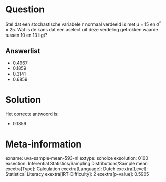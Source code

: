 Question
========

Stel dat een stochastische variabele r normaal verdeeld is met μ = 15 en
σ^²^ = 25. Wat is de kans dat een aselect uit deze verdeling getrokken
waarde tussen 10 en 13 ligt?

Answerlist
----------

* 0.4967
* 0.1859
* 0.3141
* 0.6859

Solution
========

Het correcte antwoord is: 

* 0.1859

Meta-information
================
exname: uva-sample-mean-593-nl
extype: schoice
exsolution: 0100
exsection: Inferential Statistics/Sampling Distributions/Sample mean
exextra[Type]: Calculation
exextra[Language]: Dutch
exextra[Level]: Statistical Literacy
exextra[IRT-Difficulty]: 2
exextra[p-value]: 0.5905
